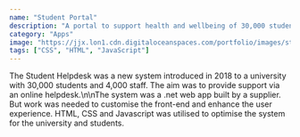 ```yaml
---
name: "Student Portal"
description: "A portal to support health and wellbeing of 30,000 students"
category: "Apps"
image: "https://jjx.lon1.cdn.digitaloceanspaces.com/portfolio/images/student.webp"
tags: ["CSS", "HTML", "JavaScript"]
---
```


The Student Helpdesk was a new system introduced in 2018 to a university with 30,000 students and 4,000 staff. The aim was to provide support via an online helpdesk.\n\nThe system was a .net web app built by a supplier. But work was needed to customise the front-end and enhance the user experience. HTML, CSS and Javascript was utilised to optimise the system for the university and students.
